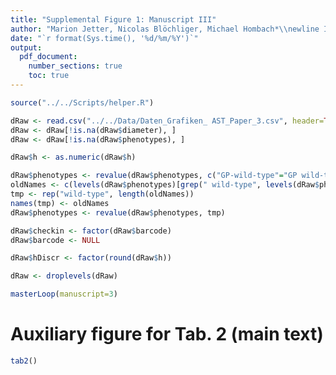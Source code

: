```yaml
---
title: "Supplemental Figure 1: Manuscript III"
author: "Marion Jetter, Nicolas Blöchliger, Michael Hombach*\\newline Institute of Medical Microbiology, University of Zurich, Gloriastrasse 30/32, 8006 Zürich, Switzerland"
date: "`r format(Sys.time(), '%d/%m/%Y')`"
output:
  pdf_document:
    number_sections: true
    toc: true
---
```



```r
source("../../Scripts/helper.R")
```



```r
dRaw <- read.csv("../../Data/Daten_Grafiken_ AST_Paper_3.csv", header=TRUE, sep=';', na.strings='') %>% rename("6"=X6h, "8"=X8h, "12"=X12h, "18"=X18h, antibiotic=atb_acronim) %>% gather('h', 'diameter', 4:7)
dRaw <- dRaw[!is.na(dRaw$diameter), ]
dRaw <- dRaw[!is.na(dRaw$phenotypes), ]

dRaw$h <- as.numeric(dRaw$h)

dRaw$phenotypes <- revalue(dRaw$phenotypes, c("GP-wild-type"="GP wild-type"))
oldNames <- c(levels(dRaw$phenotypes)[grep(" wild-type", levels(dRaw$phenotypes))])
tmp <- rep("wild-type", length(oldNames))
names(tmp) <- oldNames
dRaw$phenotypes <- revalue(dRaw$phenotypes, tmp)

dRaw$checkin <- factor(dRaw$barcode)
dRaw$barcode <- NULL

dRaw$hDiscr <- factor(round(dRaw$h))

dRaw <- droplevels(dRaw)
```


```r
masterLoop(manuscript=3)
```

# Auxiliary figure for Tab. 2 (main text)

```r
tab2()
```